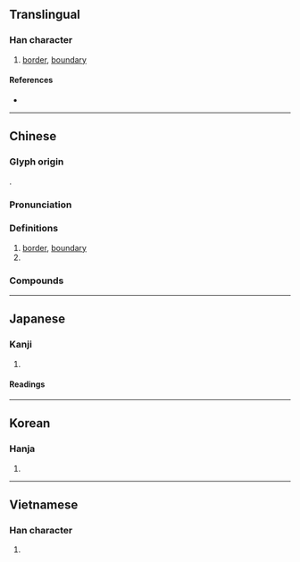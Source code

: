 {{also|垠}}
{{character info/new}}
==Translingual==

===Han character===
{{Han char|rn=32|rad=土|as=04|sn=7|four=42121|canj=GHML|ids=⿰土斤}}

# [[border]], [[boundary]]

====References====
* {{Han ref|kx=0224.190|dkj=04903|dj=0459.070|hdz=10423.070|uh=573B|ud=22331|bh=A7A6|bd=42918}}

----

==Chinese==
{{zh-forms}}

===Glyph origin===
{{Han etym}}
{{Han compound|土|斤|ls=psc|c1=s|c2=p|t1=soil}}.

===Pronunciation===
{{zh-pron
|m=qí,yín
|m-s=
|c=kei4,ngan4
|c-t=
|g=
|h=pfs=
|j=
|mb=
|md=
|mn=
|mn-t=
|w=
|x=
|mc=y
|oc=y
|ma=
|cat=n
}}

===Definitions===
{{zh-hanzi}}

# [[border]], [[boundary]]
# {{surname|lang=zh}}

===Compounds===
{{zh-der|中圻|八圻|封圻}}

----

==Japanese==

===Kanji===
{{ja-kanji|grade=|rs=土04}}

# {{defn|lang=ja|sort=土04}}

====Readings====
{{ja-readings
|goon=げ, ごん
|kanon=き, ぎん
|kun=さか-い}}

----

==Korean==

===Hanja===
{{ko-hanja|hangeul=[[기]], [[은]]}}

# {{defn|lang=ko|sort=土04}}

----

==Vietnamese==

===Han character===
{{vi-hantu|rs=土04|[[kì]], [[kỳ]]}}

# {{defn|lang=vi|sort=土04}}